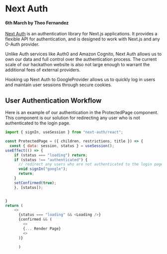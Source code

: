 # Next Auth

#### 6th March by Theo Fernandez

[Next Auth](https://next-auth.js.org/) is an authentication library for Next.js applications. It provides a flexible API for authentication, and is designed to work with Next.js and any O-Auth provider.

Unlike Auth services like Auth0 and Amazon Cognito, Next Auth allows us to own our data and full control over the authentication process. The current scale of our hackathon website is also not large enough to warrant the additional fees of external providers.

Hooking up Next Auth to GoogleProvider allows us to quickly log in users and maintain user sessions through secure cookies.

## User Authentication Workflow

Here is an example of our authentication in the ProtectedPage component. This component is our solution for redirecting any user who is not authenticated to the login page.

```js title="src/components/dynamic/ProtectedPage.jsx"
import { signIn, useSession } from "next-auth/react";

const ProtectedPage = ({ children, restrictions, title }) => {
  const { data: session, status } = useSession();
useEffect(() => {
    if (status === "loading") return;
    if (status !== "authenticated") {
      // redirect any users who are not authenticated to the login page
      void signIn("google");
      return;
    }
    setConfirmed(true);
	}, [status]);


}
return (
    <>
      {status === "loading" && <Loading />}
      {confirmed && (
        <>
        {... Render Page}
        <>
      )}

      )


```
